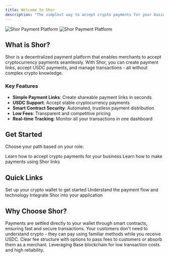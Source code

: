 ```yaml
---
title: Welcome to Shor
description: "The simplest way to accept crypto payments for your business"
---
```


<img
  className="block dark:hidden"
  src="/images/hero-light.png"
  alt="Shor Payment Platform"
/>
<img
  className="hidden dark:block"
  src="/images/hero-dark.png"
  alt="Shor Payment Platform"
/>

## What is Shor?

Shor is a decentralized payment platform that enables merchants to accept cryptocurrency payments seamlessly. With Shor, you can create payment links, accept USDC payments, and manage transactions - all without complex crypto knowledge.

### Key Features

- **Simple Payment Links**: Create shareable payment links in seconds
- **USDC Support**: Accept stable cryptocurrency payments
- **Smart Contract Security**: Automated, trustless payment distribution
- **Low Fees**: Transparent and competitive pricing
- **Real-time Tracking**: Monitor all your transactions in one dashboard

## Get Started

Choose your path based on your role:

<CardGroup cols={2}>
  <Card
    title="I'm a Merchant"
    icon="store"
    href="/merchant/getting-started"
  >
    Learn how to accept crypto payments for your business
  </Card>
  <Card
    title="I'm a Customer"
    icon="credit-card"
    href="/customer/getting-started"
  >
    Learn how to make payments using Shor links
  </Card>
</CardGroup>

## Quick Links

<CardGroup cols={3}>
  <Card
    title="MetaMask Setup"
    icon="wallet"
    href="/essentials/metamask-wallet"
  >
    Set up your crypto wallet to get started
  </Card>
  <Card
    title="How It Works"
    icon="circle-info"
    href="/how-it-works"
  >
    Understand the payment flow and technology
  </Card>
  <Card
    title="API Documentation"
    icon="code"
    href="/api-reference/introduction"
  >
    Integrate Shor into your application
  </Card>
</CardGroup>

## Why Choose Shor?

<AccordionGroup>
  <Accordion title="Instant Settlement">
    Payments are settled directly to your wallet through smart contracts, ensuring fast and secure transactions.
  </Accordion>
  <Accordion title="No Crypto Complexity">
    Your customers don't need to understand crypto - they can pay using familiar methods while you receive USDC.
  </Accordion>
  <Accordion title="Transparent Fees">
    Clear fee structure with options to pass fees to customers or absorb them as a merchant.
  </Accordion>
  <Accordion title="Built on Base">
    Leveraging Base blockchain for low transaction costs and high reliability.
  </Accordion>
</AccordionGroup>
